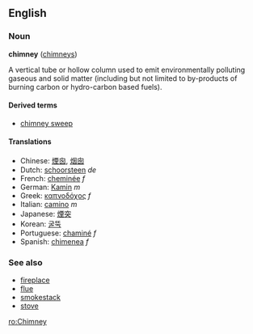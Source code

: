 ==English==
===Noun===
'''chimney''' ([[chimneys]])

A vertical tube or hollow column used to emit environmentally polluting gaseous and solid matter (including but not limited to by-products of burning carbon or hydro-carbon based fuels).

====Derived terms====
*[[chimney sweep]]

====Translations====
*Chinese: [[煙囪]], [[烟囱]]
*Dutch: [[schoorsteen]] ''de''
*French: [[cheminée]] ''f''
*German: [[Kamin]] ''m''
*Greek: [[καπνοδόχος]] ''f''
*Italian: [[camino]] ''m''
*Japanese: [[煙突]]
*Korean: [[굴뚝]]
*Portuguese: [[chaminé]] ''f''
*Spanish: [[chimenea]] ''f''

===See also===
*[[fireplace]]
*[[flue]]
*[[smokestack]]
*[[stove]]

[[ro:Chimney]]